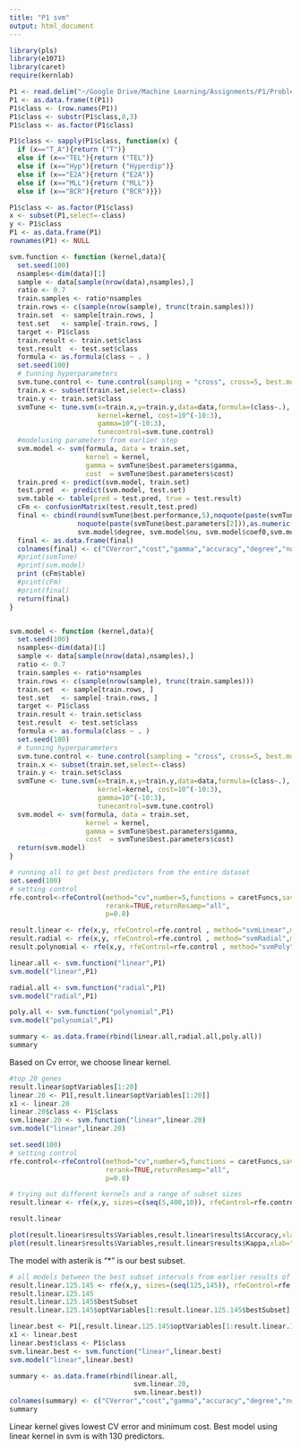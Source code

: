 ```yaml
---
title: "P1 svm"
output: html_document
---
```

```r
library(pls)
library(e1071)
library(caret)
require(kernlab)

P1 <- read.delim("~/Google Drive/Machine Learning/Assignments/P1/Problem1_expressionMatrix.txt", header=TRUE)
P1 <- as.data.frame(t(P1))
P1$class <- (row.names(P1))
P1$class <- substr(P1$class,0,3)
P1$class <- as.factor(P1$class)

P1$class <- sapply(P1$class, function(x) {
  if (x=="T_A"){return ("T")}
  else if (x=="TEL"){return ("TEL")}
  else if (x=="Hyp"){return ("Hyperdip")}
  else if (x=="E2A"){return ("E2A")}
  else if (x=="MLL"){return ("MLL")}
  else if (x=="BCR"){return ("BCR")}})

P1$class <- as.factor(P1$class)
x <- subset(P1,select=-class)
y <- P1$class
P1 <- as.data.frame(P1)
rownames(P1) <- NULL
```




```r
svm.function <- function (kernel,data){
  set.seed(100)
  nsamples<-dim(data)[1]
  sample <- data[sample(nrow(data),nsamples),]
  ratio <- 0.7
  train.samples <- ratio*nsamples
  train.rows <- c(sample(nrow(sample), trunc(train.samples)))
  train.set  <- sample[train.rows, ]
  test.set   <- sample[-train.rows, ]
  target <- P1$class
  train.result <- train.set$class
  test.result  <- test.set$class
  formula <- as.formula(class ~ . )
  set.seed(100)
  # tunning hyperparameters
  svm.tune.control <- tune.control(sampling = "cross", cross=5, best.model = TRUE,performances = TRUE)
  train.x <- subset(train.set,select=-class)
  train.y <- train.set$class
  svmTune <- tune.svm(x=train.x,y=train.y,data=data,formula=(class~.),
                      kernel=kernel, cost=10^(-10:3), 
                      gamma=10^(-10:3),
                      tunecontrol=svm.tune.control)
  #modelusing parameters from earlier step
  svm.model <- svm(formula, data = train.set, 
                   kernel = kernel, 
                   gamma = svmTune$best.parameters$gamma, 
                   cost  = svmTune$best.parameters$cost)
  train.pred <- predict(svm.model, train.set)
  test.pred  <- predict(svm.model, test.set)
  svm.table <- table(pred = test.pred, true = test.result)
  cFm <- confusionMatrix(test.result,test.pred)
  final <- cbind(round(svmTune$best.performance,5),noquote(paste(svmTune$best.parameters[1])),
                 noquote(paste(svmTune$best.parameters[2])),as.numeric(cFm$overall[1]),
                 svm.model$degree, svm.model$nu, svm.model$coef0,svm.model$tot.nSV)
  final <- as.data.frame(final)
  colnames(final) <- c("CVerror","cost","gamma","accuracy","degree","nu","coef0","SV")
  #print(svmTune)
  #print(svm.model)
  print (cFm$table)
  #print(cFm)
  #print(final)
  return(final)
}


svm.model <- function (kernel,data){
  set.seed(100)
  nsamples<-dim(data)[1]
  sample <- data[sample(nrow(data),nsamples),]
  ratio <- 0.7
  train.samples <- ratio*nsamples
  train.rows <- c(sample(nrow(sample), trunc(train.samples)))
  train.set  <- sample[train.rows, ]
  test.set   <- sample[-train.rows, ]
  target <- P1$class
  train.result <- train.set$class
  test.result  <- test.set$class
  formula <- as.formula(class ~ . )
  set.seed(100)
  # tunning hyperparameters
  svm.tune.control <- tune.control(sampling = "cross", cross=5, best.model = TRUE,performances = TRUE)
  train.x <- subset(train.set,select=-class)
  train.y <- train.set$class
  svmTune <- tune.svm(x=train.x,y=train.y,data=data,formula=(class~.),
                      kernel=kernel, cost=10^(-10:3), 
                      gamma=10^(-10:3),
                      tunecontrol=svm.tune.control)
  svm.model <- svm(formula, data = train.set, 
                   kernel = kernel, 
                   gamma = svmTune$best.parameters$gamma, 
                   cost  = svmTune$best.parameters$cost)
  return(svm.model)
}
```

```r
# running all to get best predictors from the entire dataset 
set.seed(100)
# setting control
rfe.control<-rfeControl(method="cv",number=5,functions = caretFuncs,saveDetails=TRUE,
                        rerank=TRUE,returnResamp="all",
                        p=0.8)

result.linear <- rfe(x,y, rfeControl=rfe.control , method="svmLinear",metric="Accuracy",maximize=TRUE)
result.radial <- rfe(x,y, rfeControl=rfe.control , method="svmRadial",metric="Accuracy",maximize=TRUE)
result.polynomial <- rfe(x,y, rfeControl=rfe.control , method="svmPoly",metric="Accuracy",maximize=TRUE)
```

```r
linear.all <- svm.function("linear",P1)
svm.model("linear",P1)
```

```r
radial.all <- svm.function("radial",P1)
svm.model("radial",P1)
```

```r
poly.all <- svm.function("polynomial",P1)
svm.model("polynomial",P1)
```

```r
summary <- as.data.frame(rbind(linear.all,radial.all,poly.all))
summary
```

Based on Cv error, we choose linear kernel.

```r
#top 20 genes
result.linear$optVariables[1:20]
linear.20 <- P1[,result.linear$optVariables[1:20]]
x1 <- linear.20
linear.20$class <- P1$class
svm.linear.20 <- svm.function("linear",linear.20)
svm.model("linear",linear.20)
```


```r
set.seed(100)
# setting control
rfe.control<-rfeControl(method="cv",number=5,functions = caretFuncs,saveDetails=TRUE,
                        rerank=TRUE,returnResamp="all",
                        p=0.8)

# trying out different kernels and a range of subset sizes
result.linear <- rfe(x,y, sizes=c(seq(5,400,10)), rfeControl=rfe.control , method="svmLinear",metric="Accuracy",maximize=TRUE)

result.linear

plot(result.linear$results$Variables,result.linear$results$Accuracy,xlab="#predictors",ylab="Accuracy",pch=18,main="Plot of #predictors vs accuracy (svm)",type="l",col="red")
plot(result.linear$results$Variables,result.linear$results$Kappa,xlab="#predictors",ylab="kappa",pch=18,main="Plot of #predictors vs kappa (svm)",type="l",col="red")

```

The model with asterik is "*" is our best subset. 

```r
# all models between the best subset intervals from earlier results of variable selection
result.linear.125.145 <- rfe(x,y, sizes=(seq(125,145)), rfeControl=rfe.control , method="svmLinear",metric="Accuracy",maximize=TRUE)
result.linear.125.145
result.linear.125.145$bestSubset
result.linear.125.145$optVariables[1:result.linear.125.145$bestSubset]

linear.best <- P1[,result.linear.125.145$optVariables[1:result.linear.125.145$bestSubset]]
x1 <- linear.best
linear.best$class <- P1$class
svm.linear.best <- svm.function("linear",linear.best)
svm.model("linear",linear.best)
```


```r
summary <- as.data.frame(rbind(linear.all,
                               svm.linear.20,
                               svm.linear.best))
colnames(summary) <- c("CVerror","cost","gamma","accuracy","degree","nu","coef0")
summary
```

Linear kernel gives lowest CV error and minimum cost. Best model using linear kernel in svm is with 130 predictors.